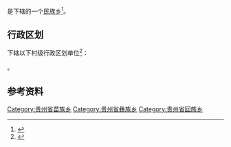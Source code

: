 {{中国乡级行政区|52/05/27/202/000}}

'''{{PAGENAMEBASE}}'''是{{PRC admin/fullname|52/05/27/202/000|3}}下辖的一个[[民族乡|民族乡]]<ref>{{PRC admin/ref sgc|{{PRC admin/parent|52/05/27/202/000}}}}</ref>。

== 行政区划 ==
{{PAGENAMEBASE}}下辖以下村级行政区划单位<ref>{{PRC admin/ref sgc|52/05/27/202/000}}</ref>：

{{PRC admin/children|52/05/27/202/000}}。

== 参考资料 ==
{{reflist}}

{{贵州行政区划小作品}}
{{PRC admin/navcat|52/05/27/202/000}}
[[Category:贵州省苗族乡|Category:贵州省苗族乡]]
[[Category:贵州省彝族乡|Category:贵州省彝族乡]]
[[Category:贵州省回族乡|Category:贵州省回族乡]]